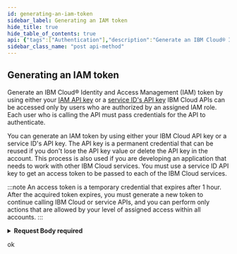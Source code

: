 ```yaml
---
id: generating-an-iam-token
sidebar_label: Generating an IAM token
hide_title: true
hide_table_of_contents: true
api: {"tags":["Authentication"],"description":"Generate an IBM Cloud® Identity and Access Management (IAM) token by using either your [IAM API key](https://cloud.ibm.com/docs/iam?topic=iam-userapikey#userapikey) or a [service ID's API key](https://cloud.ibm.com/docs/iam?topic=iam-serviceidapikeys#serviceidapikeys) IBM Cloud APIs can be accessed only by users who are authorized by an assigned IAM role.\nEach user who is calling the API must pass credentials for the API to authenticate.\n\nYou can generate an IAM token by using either your IBM Cloud API key or a service ID's API key.\nThe API key is a permanent credential that can be reused if you don't lose the API key value or delete the API key in the account.\nThis process is also used if you are developing an application that needs to work with other IBM Cloud services.\nYou must use a service ID API key to get an access token to be passed to each of the IBM Cloud services.\n\n:::note\nAn access token is a temporary credential that expires after 1 hour.\nAfter the acquired token expires, you must generate a new token to continue calling IBM Cloud or service APIs, and you can perform only actions that are allowed by your level of assigned access within all accounts.\n:::","requestBody":{"content":{"application/x-www-form-urlencoded":{"schema":{"type":"object","properties":{"grant_type":{"type":"string","enum":["urn:ibm:params:oauth:grant-type:apikey"]},"apikey":{"type":"string"}},"required":["grant_type","apikey"]}}},"required":true},"security":[{"//":[]}],"responses":{"200":{"description":"ok"}},"method":"post","path":"/identity/token","servers":[{"url":"https://s3.{region}.cloud-object-storage.appdomain.cloud","variables":{"region":{"enum":["us","eu","ap","us-south","us-east","eu-gb","eu-de","au-syd","jp-tok","ams03","che01","hkg02","mex01","mil01","mon01","osl01","par01","sjc04","sao01","seo01","sng01","tor01"],"default":"us"}}}],"securitySchemes":{"BearerAuth":{"type":"http","scheme":"bearer"},"BasicAuth":{"type":"http","scheme":"basic"}},"info":{"title":"Cloud Object Storage","version":"1.0.1"},"postman":{"name":"Generating an IAM token","description":{"content":"Generate an IBM Cloud® Identity and Access Management (IAM) token by using either your [IAM API key](https://cloud.ibm.com/docs/iam?topic=iam-userapikey#userapikey) or a [service ID's API key](https://cloud.ibm.com/docs/iam?topic=iam-serviceidapikeys#serviceidapikeys) IBM Cloud APIs can be accessed only by users who are authorized by an assigned IAM role.\nEach user who is calling the API must pass credentials for the API to authenticate.\n\nYou can generate an IAM token by using either your IBM Cloud API key or a service ID's API key.\nThe API key is a permanent credential that can be reused if you don't lose the API key value or delete the API key in the account.\nThis process is also used if you are developing an application that needs to work with other IBM Cloud services.\nYou must use a service ID API key to get an access token to be passed to each of the IBM Cloud services.\n\n:::note\nAn access token is a temporary credential that expires after 1 hour.\nAfter the acquired token expires, you must generate a new token to continue calling IBM Cloud or service APIs, and you can perform only actions that are allowed by your level of assigned access within all accounts.\n:::","type":"text/plain"},"url":{"path":["identity","token"],"host":["{{baseUrl}}"],"query":[],"variable":[]},"header":[{"key":"Content-Type","value":"application/x-www-form-urlencoded"}],"method":"POST","body":{"mode":"urlencoded","urlencoded":[]}}}
sidebar_class_name: "post api-method"
---
```



## Generating an IAM token



Generate an IBM Cloud® Identity and Access Management (IAM) token by using either your [IAM API key](https://cloud.ibm.com/docs/iam?topic=iam-userapikey#userapikey) or a [service ID&#39;s API key](https://cloud.ibm.com/docs/iam?topic=iam-serviceidapikeys#serviceidapikeys) IBM Cloud APIs can be accessed only by users who are authorized by an assigned IAM role.
Each user who is calling the API must pass credentials for the API to authenticate.

You can generate an IAM token by using either your IBM Cloud API key or a service ID&#39;s API key.
The API key is a permanent credential that can be reused if you don&#39;t lose the API key value or delete the API key in the account.
This process is also used if you are developing an application that needs to work with other IBM Cloud services.
You must use a service ID API key to get an access token to be passed to each of the IBM Cloud services.

:::note
An access token is a temporary credential that expires after 1 hour.
After the acquired token expires, you must generate a new token to continue calling IBM Cloud or service APIs, and you can perform only actions that are allowed by your level of assigned access within all accounts.
:::

<details style={{}}><summary style={{"textAlign":"left"}}><strong>Request Body</strong><strong style={{"fontSize":"var(--ifm-code-font-size)","color":"var(--openapi-required)"}}> required</strong></summary><div style={{"textAlign":"left","marginLeft":"1rem"}}></div><ul style={{"marginLeft":"1rem"}}><SchemaItem collapsible={false} name={"grant_type"} required={true} schemaDescription={undefined} schemaName={"string"} qualifierMessage={"**Possible values:** [`urn:ibm:params:oauth:grant-type:apikey`]"}></SchemaItem><SchemaItem collapsible={false} name={"apikey"} required={true} schemaDescription={undefined} schemaName={"string"} qualifierMessage={undefined}></SchemaItem></ul></details><div><ApiTabs><TabItem label={"200"} value={"200"}><div>

ok

</div><div></div></TabItem></ApiTabs></div>
      